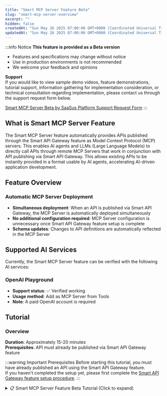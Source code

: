 ```yaml
---
title: "Smart MCP Server Feature Beta"
slug: "smart-mcp-server-overview"
excerpt: ""
hidden: false
createdAt: "Sun May 26 2025 07:00:00 GMT+0000 (Coordinated Universal Time)"
updatedAt: "Sun May 26 2025 07:00:00 GMT+0000 (Coordinated Universal Time)"
---
```


:::info Notice
**This feature is provided as a Beta version**

- Features and specifications may change without notice
- Use in production environments is not recommended
- We welcome your feedback and opinions

**Support**  
If you would like to view sample demo videos, feature demonstrations, tutorial support, information gathering for implementation consideration, or technical consultation regarding implementation, please contact us through the support request form below.

[Smart MCP Server Beta by SaaSus Platform Support Request Form](https://forms.gle/DVDqrcNc525E9GG68)
:::

## What is Smart MCP Server Feature

The Smart MCP Server feature automatically provides APIs published through the Smart API Gateway feature as Model Context Protocol (MCP) servers. This enables AI agents and LLMs (Large Language Models) to directly call APIs through remote MCP Servers that work in conjunction with API publishing via Smart API Gateway. This allows existing APIs to be instantly provided in a format usable by AI agents, accelerating AI-driven application development.

## Feature Overview

### Automatic MCP Server Deployment
- **Simultaneous deployment**: When an API is published via Smart API Gateway, the MCP Server is automatically deployed simultaneously
- **No additional configuration required**: MCP Server configuration is unnecessary once Smart API Gateway feature setup is complete
- **Schema updates**: Changes to API definitions are automatically reflected in the MCP Server

## Supported AI Services

Currently, the Smart MCP Server feature can be verified with the following AI services:

### OpenAI Playground
- **Support status**: ✅ Verified working
- **Usage method**: Add as MCP Server from Tools
- **Note**: A paid OpenAI account is required

## Tutorial

### Overview

**Duration**: Approximately 15-20 minutes  
**Prerequisites**: API must already be published via Smart API Gateway feature

:::warning Important Prerequisites
Before starting this tutorial, you must have already published an API using the Smart API Gateway feature.<br/>
If you haven't completed the setup yet, please first complete the [Smart API Gateway feature setup procedure](./manual.mdx).
:::

<details>
<summary>📋 Smart MCP Server Feature Beta Tutorial (Click to expand)</summary>
<div>

This tutorial explains the procedure for setting up APIs published via Smart API Gateway feature as MCP Servers that can be used by AI services.


---

## Step 1: Confirm MCP Server Endpoint

1. Log in to the [SaaS Development Console](https://settings.console.saasus.io/dashboard)
2. Select **Smart API Gateway** from the left menu
3. Confirm that the API is in a published state
4. When you scroll down the screen, the following information will be displayed, so please note it down:

- **MCP Server Endpoint**: The endpoint for AI services to connect to

![smart-mcp-server-tutorial-2](/img/api-gateway-function/smart-mcp-server-tutorial-2.png)

---

## Step 2: Confirm API Key

1. Log in to the [SaaS Operation Console](https://saasadmin.console.saasus.io/dashboard)
2. Select **Users** from the left menu
3. Click the **API Key Management button** in the Actions column for a specific user
4. Note down the API key displayed in the dialog (if not yet issued, please issue a new one)

![smart-mcp-server-tutorial-3](/img/api-gateway-function/smart-mcp-server-tutorial-3.png)

## Step 3: Prepare OpenAI Playground

:::warning Important Notice
Using OpenAI Playground requires a **paid OpenAI account**. It cannot be used with a free account.<br/>
Additionally, usage fees are incurred for each API call, so please manage your budget appropriately with proper settings.
:::

### OpenAI Account Preparation

This step confirms the prerequisites for using OpenAI Playground and performs necessary account setup.

#### 1. OpenAI Account Creation/Login

1. Access [OpenAI Platform](https://platform.openai.com/)
2. Navigate to the account creation screen from "Sign up"
3. Enter required authentication information such as email address and password, and perform email verification
4. Enter your name, date of birth, Organization name, and "What best describes you?"
5. Fill in "Invite your team" and "Make your first API call" according to your situation
6. For "Add some API credits", click "I'll buy credits later" as we'll set this up later

Registration is now complete.

#### 2. Payment Method Setup (Required)

:::danger Important
Setting up a payment method is **required** to use OpenAI Playground.
:::

1. Log in to [OpenAI Platform](https://platform.openai.com/)
2. Click the account icon in the upper right and select "Your Profile" from the displayed menu
3. Select "Billing" from the side menu
4. Add a valid credit card from "Add payment details" and charge credits

#### 3. Confirm OpenAI Playground Access

1. Access [OpenAI Playground](https://platform.openai.com/playground)
2. Confirm that the chat screen displays normally
3. Send a simple message to confirm availability

---

## Step 4: Operation Verification with AI Services

:::info
Currently, only operation verification with OpenAI Playground is supported.
:::

### OpenAI Playground

1. Access [OpenAI Playground](https://platform.openai.com/playground)
2. Click **Create...** in the **Tools** section
3. Select **MCP Server**
  ![smart-mcp-server-tutorial-4](/img/api-gateway-function/smart-mcp-server-tutorial-4.png)
4. Select **Add New**
  ![smart-mcp-server-tutorial-5](/img/api-gateway-function/smart-mcp-server-tutorial-5.png)
5. Enter values in the displayed form:
  - **URL**: The **MCP Server endpoint** you noted down
  - **Label**: Any label
  - **Authentication**: Select **Custom headers**
    - Key: **x-api-key**
    - Value: The **API key** you noted down
  ![smart-mcp-server-tutorial-6](/img/api-gateway-function/smart-mcp-server-tutorial-6.png)
6. Click **Connect**
7. Upon success, a list of available APIs will be displayed in Tools
　![smart-mcp-server-tutorial-7](/img/api-gateway-function/smart-mcp-server-tutorial-7.png)
8. Click **Add**
9. Confirm that the added MCP Server is displayed in the **Tools** section
　![smart-mcp-server-tutorial-8](/img/api-gateway-function/smart-mcp-server-tutorial-8.png)

---

## Step 5: API Call Test from AI Services

### OpenAI Playground

1. In the chat, enter "Tell me what operations are available with (**MCP Server name**)"
  ![smart-mcp-server-tutorial-9](/img/api-gateway-function/smart-mcp-server-tutorial-9.png)
2. When you receive a response saying "I can retrieve inventory information based on the provided API key", instruct it to retrieve inventory information by providing the API key
3. When the API to call and "Approve" button are displayed, click it
  ![smart-mcp-server-tutorial-9](/img/api-gateway-function/smart-mcp-server-tutorial-10.png)
4. Confirm if the response is as expected
  ![smart-mcp-server-tutorial-10](/img/api-gateway-function/smart-mcp-server-tutorial-11.png)

## Step 6: Error Troubleshooting

### Common Issues and Solutions

#### 1. Cannot connect to MCP Server

**Symptom**: AI service cannot connect to MCP Server

**Solution**:
- Confirm that the API Key is set correctly
- Check network connection

#### 2. API call fails

**Symptom**: API calls via MCP Server result in errors

**Solution**:
- Confirm that the API published via Smart API Gateway feature works normally without going through MCP Server
- Check API Key permission settings
- Check if throttling limits have been reached

#### 3. Tools not displayed

**Symptom**: Tool list is not displayed in AI service

**Solution**:
- Confirm that the API is normally published via Smart API Gateway feature
- Clear browser cache and retry

---

## Summary

In this tutorial, you learned how to publish APIs for AI services using the Smart MCP Server feature.

### Completed Content

- Confirming MCP Server endpoint
- Connection setup in AI service (OpenAI Playground)
- API call testing

:::info
If you have questions about the Smart MCP Server feature or need support, please contact us through the [support request form](https://forms.gle/DVDqrcNc525E9GG68).
:::

</div>
</details>